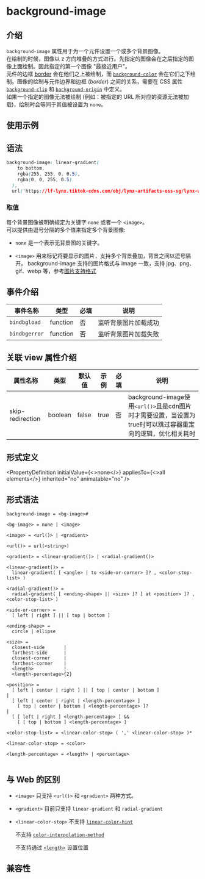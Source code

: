 # background-image


## 介绍

`background-image` 属性用于为一个元件设置一个或多个背景图像。<br />
在绘制的时候，图像以 z 方向堆叠的方式进行。先指定的图像会在之后指定的图像上面绘制。因此指定的第一个图像 "最接近用户"。<br />
元件的边框 [border](./border.mdx) 会在他们之上被绘制，而 [`background-color`](./background-color.mdx) 会在它们之下绘制。图像的绘制与元件边界和边框 (_border_) 之间的关系，需要在 CSS 属性 [`background-clip`](./background-clip.mdx) 和 [`background-origin`](./background-origin.mdx) 中定义。<br />
如果一个指定的图像无法被绘制 (例如：被指定的 URL 所对应的资源无法被加载)，绘制时会等同于其值被设置为 `none`。

## 使用示例

<Go
  example="css-api"
  defaultFile="src/background-image/App.tsx"
  img="https://lf-lynx.tiktok-cdns.com/obj/lynx-artifacts-oss-sg/lynx-website/assets/doc/css/background-image.jpg"
  defaultEntryFile="dist/background-image.lynx.bundle"
  entry="src/background-image"
/>

## 语法

```css
background-image: linear-gradient(
    to bottom,
    rgba(255, 255, 0, 0.5),
    rgba(0, 0, 255, 0.5)
  ),
  url('https://lf-lynx.tiktok-cdns.com/obj/lynx-artifacts-oss-sg/lynx-website/assets/doc/catfront.png');
```

### 取值

每个背景图像被明确规定为关键字 `none` 或者一个 `<image>`。<br />
可以提供由逗号分隔的多个值来指定多个背景图像:

- `none`
  是一个表示无背景图的关键字。

- `<image>`
  用来标记将要显示的图片，支持多个背景叠加，背景之间以逗号隔开。
  background-image 支持的图片格式与 image 一致，支持 jpg、png、gif、webp 等，参考[图片支持格式](/api/elements/built-in/image.html#%E5%9B%BE%E7%89%87%E6%A0%BC%E5%BC%8F)

## 事件介绍

| 事件名称      | 类型     | 必填 | 说明                 |
| ------------- | -------- | ---- | -------------------- |
| `bindbgload`  | function | 否   | 监听背景图片加载成功 |
| `bindbgerror` | function | 否   | 监听背景图片加载失败 |

## 关联 view 属性介绍

| 属性名称                        | 类型    | 默认值 | 示例 | 必填 | 说明                                                                                                       |
| ------------------------------- | ------- | ------ | ---- | ---- | ---------------------------------------------------------------------------------------------------------- |
| <AndroidOnly/> skip-redirection | boolean | false  | true | 否   | background-image使用`<url()>`且是cdn图片时才需要设置，当设置为true时可以跳过容器重定向的逻辑，优化相关耗时 |

## 形式定义


<PropertyDefinition
  initialValue={<>none</>}
  appliesTo={<>all elements</>}
  inherited="no"
  animatable="no"
/>

## 形式语法

```
background-image = <bg-image>#

<bg-image> = none | <image>

<image> = <url()> | <gradient>

<url()> = url(<string>)

<gradient> = <linear-gradient()> | <radial-gradient()>

<linear-gradient()> = 
  linear-gradient( [ <angle> | to <side-or-corner> ]? , <color-stop-list> )

<radial-gradient()> = 
  radial-gradient( [ <ending-shape> || <size> ]? [ at <position> ]? , <color-stop-list> )

<side-or-corner> = 
  [ left | right ] || [ top | bottom ]

<ending-shape> = 
  circle | ellipse

<size> = 
  closest-side       |
  farthest-side      |
  closest-corner     |
  farthest-corner    |
  <length>           |
  <length-percentage>{2}

<position> = 
  [ left | center | right ] || [ top | center | bottom ]                            |
  [ left | center | right | <length-percentage> ] 
    [ top | center | bottom | <length-percentage> ]?                                |
  [ [ left | right ] <length-percentage> ] &&
    [ [ top | bottom ] <length-percentage> ]

<color-stop-list> = <linear-color-stop> ( ',' <linear-color-stop> )*

<linear-color-stop> = <color>

<length-percentage> = <length> | <percentage>


```

## 与 Web 的区别

- `<image>`
  只支持 `<url()>` 和 `<gradient>` 两种方式。

- `<gradient>`
  目前只支持 `linear-gradient` 和 `radial-gradient`

- `<linear-color-stop>`
  不支持 [`linear-color-hint`](https://developer.mozilla.org/zh-CN/docs/Web/CSS/background-image#linear-color-hint)

  不支持 [`color-interpolation-method`](https://www.w3.org/TR/css-images-4/#linear-gradients)

  不支持通过 [`<length>`](/api/css/data-type/length) 设置位置

## 兼容性


<LegacyCompatTable metadata="css/properties/background-image" />

